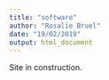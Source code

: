 ```yaml
---
title: "software"
author: "Rosalie Bruel"
date: "19/02/2019"
output: html_document
---
```


Site in construction.